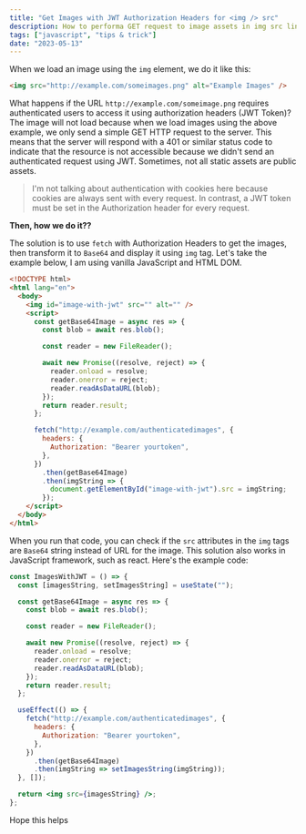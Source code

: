 ```yaml
---
title: "Get Images with JWT Authorization Headers for <img /> src"
description: How to performa GET request to image assets in img src link from authorized URL with JWT authorization headers
tags: ["javascript", "tips & trick"]
date: "2023-05-13"
---
```


When we load an image using the `img` element, we do it like this:

```html
<img src="http://example.com/someimages.png" alt="Example Images" />
```

What happens if the URL `http://example.com/someimage.png` requires authenticated users to access it using authorization headers (JWT Token)? The image will not load because when we load images using the above example, we only send a simple GET HTTP request to the server. This means that the server will respond with a 401 or similar status code to indicate that the resource is not accessible because we didn't send an authenticated request using JWT. Sometimes, not all static assets are public assets.

> I'm not talking about authentication with cookies here because cookies are always sent with every request. In contrast, a JWT token must be set in the Authorization header for every request.

**Then, how we do it??**

The solution is to use `fetch` with Authorization Headers to get the images, then transform it to `Base64` and display it using `img` tag. Let's take the example below, I am using vanilla JavaScript and HTML DOM.

```html
<!DOCTYPE html>
<html lang="en">
  <body>
    <img id="image-with-jwt" src="" alt="" />
    <script>
      const getBase64Image = async res => {
        const blob = await res.blob();

        const reader = new FileReader();

        await new Promise((resolve, reject) => {
          reader.onload = resolve;
          reader.onerror = reject;
          reader.readAsDataURL(blob);
        });
        return reader.result;
      };

      fetch("http://example.com/authenticatedimages", {
        headers: {
          Authorization: "Bearer yourtoken",
        },
      })
        .then(getBase64Image)
        .then(imgString => {
          document.getElementById("image-with-jwt").src = imgString;
        });
    </script>
  </body>
</html>
```

When you run that code, you can check if the `src` attributes in the `img` tags are `Base64` string instead of URL for the image. This solution also works in JavaScript framework, such as react. Here's the example code:

```jsx
const ImagesWithJWT = () => {
  const [imagesString, setImagesString] = useState("");

  const getBase64Image = async res => {
    const blob = await res.blob();

    const reader = new FileReader();

    await new Promise((resolve, reject) => {
      reader.onload = resolve;
      reader.onerror = reject;
      reader.readAsDataURL(blob);
    });
    return reader.result;
  };

  useEffect(() => {
    fetch("http://example.com/authenticatedimages", {
      headers: {
        Authorization: "Bearer yourtoken",
      },
    })
      .then(getBase64Image)
      .then(imgString => setImagesString(imgString));
  }, []);

  return <img src={imagesString} />;
};
```

Hope this helps